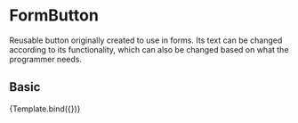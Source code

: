 
<Meta title="Components/Content/FormButton" component={FormButton} />

# FormButton

Reusable button originally created to use in forms. Its text can be changed
according to its functionality, which can also be changed based on what the
programmer needs.

<Props of={FormButton} />


## Basic

<Canvas>
  <Story
    name="Basic"
    args={{
      buttonText: 'Text displayed inside the button',
      fontSize: 'Changes the font size',
      buttonColor: 'Changes the buttons color',
    }}
  >
    {Template.bind({})}
  </Story>
</Canvas>

<ArgsTable of={FormButton} story="Basic" />
